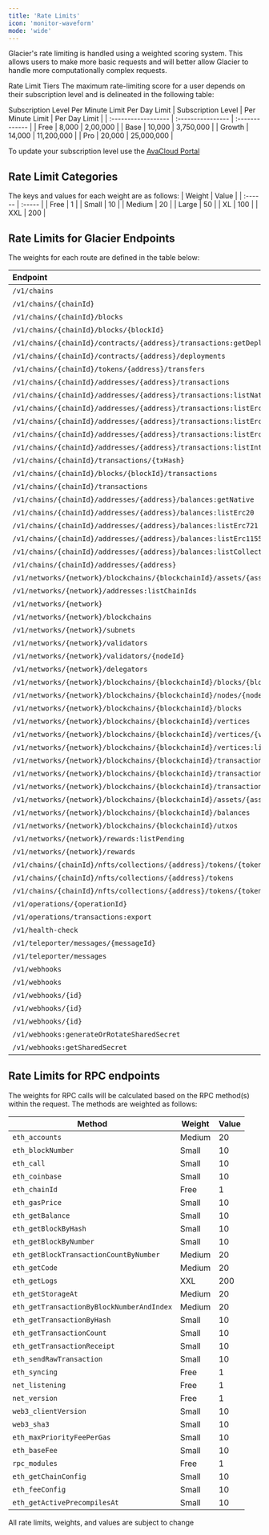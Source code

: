 ```yaml
---
title: 'Rate Limits'
icon: 'monitor-waveform'
mode: 'wide'
---
```


Glacier's rate limiting is handled using a weighted scoring system. This allows users to make more basic requests and will better allow Glacier to handle more computationally complex requests.

Rate Limit Tiers
The maximum rate-limiting score for a user depends on their subscription level and is delineated in the following table:

Subscription Level	Per Minute Limit	Per Day Limit
| Subscription Level | Per Minute Limit | Per Day Limit |
| :------------------ | :---------------- | :------------- |
| Free               | 8,000            | 2,00,000      |
| Base               | 10,000           | 3,750,000     |
| Growth             | 14,000           | 11,200,000    |
| Pro                | 20,000           | 25,000,000    |

To update your subscription level use the [AvaCloud Portal](https://app.avacloud.io/)

## Rate Limit Categories ##
The keys and values for each weight are as follows:
| Weight | Value |
| :------ | :----- |
| Free   | 1     |
| Small  | 10    |
| Medium | 20    |
| Large  | 50    |
| XL     | 100   |
| XXL    | 200   |

## Rate Limits for Glacier Endpoints ##
The weights for each route are defined in the table below:

| Endpoint                                                              | Method | Weight | Value |
|:--------------------------------------------------------------------- | :------ | :------ | :----- |
| `/v1/chains`                                                          | GET    | Free   | 1     |
| `/v1/chains/{chainId}`                                                | GET    | Free   | 1     |
| `/v1/chains/{chainId}/blocks`                                         | GET    | Small  | 10    |
| `/v1/chains/{chainId}/blocks/{blockId}`                               | GET    | Small  | 10    |
| `/v1/chains/{chainId}/contracts/{address}/transactions:getDeployment` | GET    | Medium | 20    |
| `/v1/chains/{chainId}/contracts/{address}/deployments`                | GET    | Medium | 20    |
| `/v1/chains/{chainId}/tokens/{address}/transfers`                     | GET    | Medium | 20    |
| `/v1/chains/{chainId}/addresses/{address}/transactions`               | GET    | Medium | 20    |
| `/v1/chains/{chainId}/addresses/{address}/transactions:listNative`    | GET    | Medium | 20    |
| `/v1/chains/{chainId}/addresses/{address}/transactions:listErc20`     | GET    | Medium | 20    |
| `/v1/chains/{chainId}/addresses/{address}/transactions:listErc721`    | GET    | Medium | 20    |
| `/v1/chains/{chainId}/addresses/{address}/transactions:listErc1155`   | GET    | Medium | 20    |
| `/v1/chains/{chainId}/addresses/{address}/transactions:listInternals` | GET    | Medium | 20    |
| `/v1/chains/{chainId}/transactions/{txHash}`                          | GET    | Medium | 20    |
| `/v1/chains/{chainId}/blocks/{blockId}/transactions`                  | GET    | Medium | 20    |
| `/v1/chains/{chainId}/transactions`                                   | GET    | Medium | 20    |
| `/v1/chains/{chainId}/addresses/{address}/balances:getNative`         | GET    | Medium | 20    |
| `/v1/chains/{chainId}/addresses/{address}/balances:listErc20`         | GET    | Medium | 20    |
| `/v1/chains/{chainId}/addresses/{address}/balances:listErc721`        | GET    | Medium | 20    |
| `/v1/chains/{chainId}/addresses/{address}/balances:listErc1155`       | GET    | Medium | 20    |
| `/v1/chains/{chainId}/addresses/{address}/balances:listCollectibles`  | GET    | Medium | 20    |
| `/v1/chains/{chainId}/addresses/{address}`                            | GET    | Medium | 20    |
| `/v1/networks/{network}/blockchains/{blockchainId}/assets/{assetId}`  | GET    | XL     | 100   |
| `/v1/networks/{network}/addresses:listChainIds`                       | GET    | XL     | 100   |
| `/v1/networks/{network}`                                              | GET    | XL     | 100   |
| `/v1/networks/{network}/blockchains`                                  | GET    | Medium | 20    |
| `/v1/networks/{network}/subnets`                                      | GET    | Medium | 20    |
| `/v1/networks/{network}/validators`                                   | GET    | Medium | 20    |
| `/v1/networks/{network}/validators/{nodeId}`                          | GET    | Medium | 20    |
| `/v1/networks/{network}/delegators`                                   | GET    | Medium | 20    |
| `/v1/networks/{network}/blockchains/{blockchainId}/blocks/{blockId}`  | GET    | Medium | 20    |
| `/v1/networks/{network}/blockchains/{blockchainId}/nodes/{nodeId}/blocks` | GET  | Medium | 20    |
| `/v1/networks/{network}/blockchains/{blockchainId}/blocks`            | GET    | Medium | 20    |
| `/v1/networks/{network}/blockchains/{blockchainId}/vertices`          | GET    | Medium | 20    |
| `/v1/networks/{network}/blockchains/{blockchainId}/vertices/{vertexHash}` | GET  | Medium | 20    |
| `/v1/networks/{network}/blockchains/{blockchainId}/vertices:listByHeight` | GET  | Medium | 20    |
| `/v1/networks/{network}/blockchains/{blockchainId}/transactions/{txHash}` | GET  | Medium | 20    |
| `/v1/networks/{network}/blockchains/{blockchainId}/transactions`      | GET    | XL     | 100   |
| `/v1/networks/{network}/blockchains/{blockchainId}/transactions:listStaking` | GET | XL | 100   |
| `/v1/networks/{network}/blockchains/{blockchainId}/assets/{assetId}/transactions` | GET | XL | 100 |
| `/v1/networks/{network}/blockchains/{blockchainId}/balances`          | GET    | XL     | 100   |
| `/v1/networks/{network}/blockchains/{blockchainId}/utxos`             | GET    | XL     | 100   |
| `/v1/networks/{network}/rewards:listPending`                          | GET    | XL     | 100   |
| `/v1/networks/{network}/rewards`                                      | GET    | XL     | 100   |
| `/v1/chains/{chainId}/nfts/collections/{address}/tokens/{tokenId}:reindex` | POST | Small  | 10    |
| `/v1/chains/{chainId}/nfts/collections/{address}/tokens`              | GET    | Medium | 20    |
| `/v1/chains/{chainId}/nfts/collections/{address}/tokens/{tokenId}`    | GET    | Medium | 20    |
| `/v1/operations/{operationId}`                                        | GET    | Small  | 10    |
| `/v1/operations/transactions:export`                                  | POST   | Medium | 20    |
| `/v1/health-check`                                                    | GET    | Small  | 10    |
| `/v1/teleporter/messages/{messageId}`                                 | GET    | Medium | 20    |
| `/v1/teleporter/messages`                                             | GET    | Medium | 20    |
| `/v1/webhooks`                                                        | POST   | Medium | 20    |
| `/v1/webhooks`                                                        | GET    | Small  | 10    |
| `/v1/webhooks/{id}`                                                   | GET    | Small  | 10    |
| `/v1/webhooks/{id}`                                                   | DELETE | Medium | 20    |
| `/v1/webhooks/{id}`                                                   | PATCH  | Medium | 20    |
| `/v1/webhooks:generateOrRotateSharedSecret`                           | POST   | Medium | 20    |
| `/v1/webhooks:getSharedSecret`                                        | GET    | Small  | 10    |


## Rate Limits for RPC endpoints ##
The weights for RPC calls will be calculated based on the RPC method(s) within the request. The methods are weighted as follows:

| Method                                     | Weight | Value |
| ------------------------------------------ | ------ | ----- |
| `eth_accounts`                             | Medium | 20    |
| `eth_blockNumber`                          | Small  | 10    |
| `eth_call`                                 | Small  | 10    |
| `eth_coinbase`                             | Small  | 10    |
| `eth_chainId`                              | Free   | 1     |
| `eth_gasPrice`                             | Small  | 10    |
| `eth_getBalance`                           | Small  | 10    |
| `eth_getBlockByHash`                       | Small  | 10    |
| `eth_getBlockByNumber`                     | Small  | 10    |
| `eth_getBlockTransactionCountByNumber`     | Medium | 20    |
| `eth_getCode`                              | Medium | 20    |
| `eth_getLogs`                              | XXL    | 200   |
| `eth_getStorageAt`                         | Medium | 20    |
| `eth_getTransactionByBlockNumberAndIndex`  | Medium | 20    |
| `eth_getTransactionByHash`                 | Small  | 10    |
| `eth_getTransactionCount`                  | Small  | 10    |
| `eth_getTransactionReceipt`                | Small  | 10    |
| `eth_sendRawTransaction`                   | Small  | 10    |
| `eth_syncing`                              | Free   | 1     |
| `net_listening`                            | Free   | 1     |
| `net_version`                              | Free   | 1     |
| `web3_clientVersion`                       | Small  | 10    |
| `web3_sha3`                                | Small  | 10    |
| `eth_maxPriorityFeePerGas`                 | Small  | 10    |
| `eth_baseFee`                              | Small  | 10    |
| `rpc_modules`                              | Free   | 1     |
| `eth_getChainConfig`                       | Small  | 10    |
| `eth_feeConfig`                            | Small  | 10    |
| `eth_getActivePrecompilesAt`               | Small  | 10    |

<Info>All rate limits, weights, and values are subject to change</Info>
